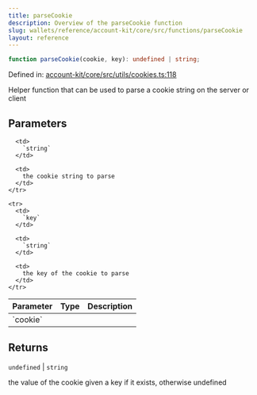```yaml
---
title: parseCookie
description: Overview of the parseCookie function
slug: wallets/reference/account-kit/core/src/functions/parseCookie
layout: reference
---
```


```ts
function parseCookie(cookie, key): undefined | string;
```

Defined in: [account-kit/core/src/utils/cookies.ts:118](https://github.com/alchemyplatform/aa-sdk/blob/08da565ff1e1b5bcae4581d79993c4ed9e522c16/account-kit/core/src/utils/cookies.ts#L118)

Helper function that can be used to parse a cookie string on the server or client

## Parameters

<table>
  <thead>
    <tr>
      <th align="left">Parameter</th>
      <th align="left">Type</th>
      <th align="left">Description</th>
    </tr>
  </thead>

  <tbody>
    <tr>
      <td>
        `cookie`
      </td>

      <td>
        `string`
      </td>

      <td>
        the cookie string to parse
      </td>
    </tr>

    <tr>
      <td>
        `key`
      </td>

      <td>
        `string`
      </td>

      <td>
        the key of the cookie to parse
      </td>
    </tr>

  </tbody>
</table>

## Returns

`undefined` | `string`

the value of the cookie given a key if it exists, otherwise undefined
